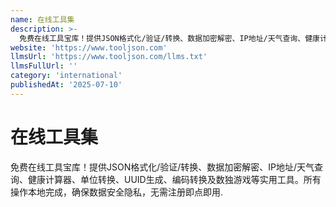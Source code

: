 ```yaml
---
name: 在线工具集
description: >-
  免费在线工具宝库！提供JSON格式化/验证/转换、数据加密解密、IP地址/天气查询、健康计算器、单位转换、UUID生成、编码转换及数独游戏等实用工具。所有操作本地完成，确保数据安全隐私，无需注册即点即用.
website: 'https://www.tooljson.com'
llmsUrl: 'https://www.tooljson.com/llms.txt'
llmsFullUrl: ''
category: 'international'
publishedAt: '2025-07-10'
---
```


# 在线工具集

免费在线工具宝库！提供JSON格式化/验证/转换、数据加密解密、IP地址/天气查询、健康计算器、单位转换、UUID生成、编码转换及数独游戏等实用工具。所有操作本地完成，确保数据安全隐私，无需注册即点即用.
